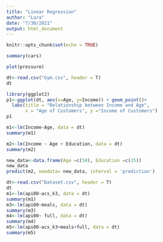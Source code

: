 ---
title: "Linear Regression"
author: "Lara"
date: "7/30/2021"
output: html_document
---

```{r setup, include=FALSE}
knitr::opts_chunk$set(echo = TRUE)
```


```{r cars}
summary(cars)
```

```{r pressure, echo=FALSE}
plot(pressure)
```
```{r}
dt<-read.csv("Gym.csv", header = T)
dt
```
```{r}
library(ggplot2) 
p1<-ggplot(dt, aes(x=Age, y=Income)) + geom_point()+
  labs(title = "Relationship between Income and Age",
       x = "Age of Customers", y ="Income of Customers")
p1
```
```{r}
m1<-lm(Income~Age, data = dt)
summary(m1)
```
```{r}
m2<-lm(Income ~ Age + Education, data = dt)
summary(m2)
```
```{r}
new_data<-data.frame(Age =c(50), Education =c(15))
new_data
predict(m2, newdata= new_data, interval = 'prediction')

```
```{r}
dt<-read.csv("Dataset.csv", header = T)
dt
m1<-lm(api00~acs_k3, data = dt)
summary(m1)
m3<-lm(api00~meals, data = dt)
summary(m3)
m4<-lm(api00~ full, data = dt)
summary(m4)
m5<-lm(api00~acs_k3+meals+full, data = dt)
summary(m5)

```
